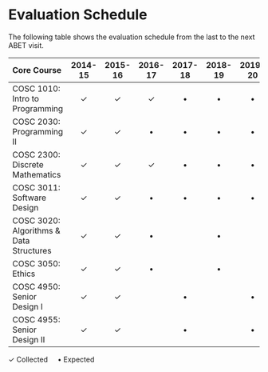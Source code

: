 # Evaluation Schedule

The following table shows the evaluation schedule from the last to the next ABET visit. 

Core Course                             | 2014-15  | 2015-16  | 2016-17 | 2017-18 | 2018-19 | 2019-20 | 2020-21
:---------------------------------------|:--------:|:--------:|:-------:|:-------:|:-------:|:-------:|:--------:
COSC 1010: Intro to Programming         | &check;  | &check;  | &check; | &bull;  | &bull;  | &bull;  | &bull; 
COSC 2030: Programming II               | &check;  | &check;  | &bull;  | &bull;  | &bull;  | &bull;  | &bull; 
COSC 2300: Discrete Mathematics         | &check;  | &check;  | &check; | &bull;  | &bull;  | &bull;  | &bull; 
COSC 3011: Software Design              | &check;  | &check;  | &bull;  | &bull;  | &bull;  | &bull;  | &bull; 
COSC 3020: Algorithms & Data Structures | &check;  | &check;  | &bull;  |         | &bull;  |         | &bull; 
COSC 3050: Ethics                       | &check;  | &check;  | &bull;  |         | &bull;  |         | &bull; 
COSC 4950: Senior Design I              | &check;  | &check;  |         | &bull;  |         | &bull;  |        
COSC 4955: Senior Design II             | &check;  | &check;  |         | &bull;  |         | &bull;  |        

&check; Collected &nbsp;&nbsp;&nbsp; &bull;   Expected